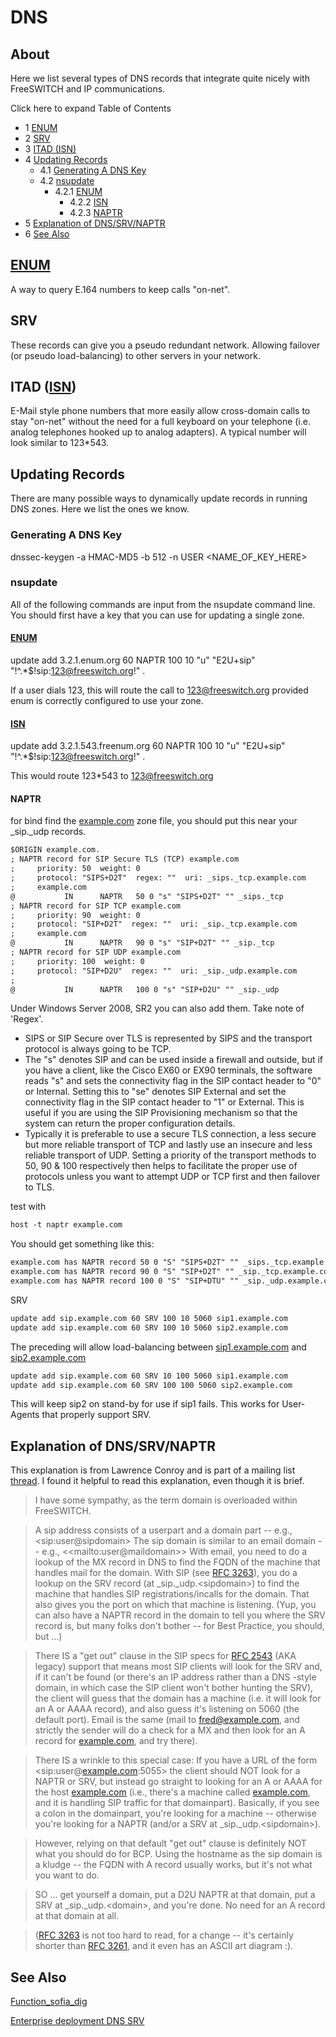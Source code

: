
# DNS 

 

## About

Here we list several types of DNS records that integrate quite nicely with FreeSWITCH and IP communications.

Click here to expand Table of Contents

* 1 [ENUM](#srv)
* 2 [SRV](#srv)
* 3 [ITAD (ISN)](#srv)
* 4 [Updating Records](#updating-records)  
   * 4.1 [Generating A DNS Key](#generating-a-dns-key)  
   * 4.2 [nsupdate](#nsupdate)  
      * 4.2.1 [ENUM](#srv)  
         * 4.2.2 [ISN](#srv)  
         * 4.2.3 [NAPTR](#naptr)
* 5 [Explanation of DNS/SRV/NAPTR](#explanation-of-dnssrvnaptr)
* 6 [See Also](#see-also)

## [ENUM](../Modules/mod_enum_6587333.mdx#enum)

A way to query E.164 numbers to keep calls "on-net".

## SRV

These records can give you a pseudo redundant network. Allowing failover (or pseudo load-balancing) to other servers in your network.

## ITAD ([ISN](../Installation/Linux/Deprecated-Installation-Instructions/Gentoo/ISN_13173387.mdx#about))

E-Mail style phone numbers that more easily allow cross-domain calls to stay "on-net" without the need for a full keyboard on your telephone (i.e. analog telephones hooked up to analog adapters). A typical number will look similar to 123\*543.

## Updating Records

There are many possible ways to dynamically update records in running DNS zones. Here we list the ones we know.

  
### Generating A DNS Key

dnssec-keygen -a HMAC-MD5 -b 512 -n USER \<NAME_OF_KEY_HERE>

### nsupdate

All of the following commands are input from the nsupdate command line. You should first have a key that you can use for updating a single zone.

#### [ENUM](../Modules/mod_enum_6587333.mdx#enum)

  
update add 3.2.1.enum.org 60 NAPTR 100 10 "u" "E2U+sip" "!^.*$!sip:123@freeswitch.org!" .

If a user dials 123, this will route the call to [123@freeswitch.org](mailto:123@freeswitch.org) provided enum is correctly configured to use your zone.

#### [ISN](../Installation/Linux/Deprecated-Installation-Instructions/Gentoo/ISN_13173387.mdx#about)

  
update add 3.2.1.543.freenum.org 60 NAPTR 100 10 "u" "E2U+sip" "!^.*$!sip:123@freeswitch.org!" .

This would route 123\*543 to [123@freeswitch.org](mailto:123@freeswitch.org)

  
#### NAPTR

for bind find the [example.com](http://example.com) zone file, you should put this near your \_sip.\_udp records.

```xml
$ORIGIN example.com.
; NAPTR record for SIP Secure TLS (TCP) example.com
;     priority: 50  weight: 0
;     protocol: "SIPS+D2T"  regex: ""  uri: _sips._tcp.example.com
;     example.com
@           IN      NAPTR   50 0 "s" "SIPS+D2T" "" _sips._tcp
; NAPTR record for SIP TCP example.com
;     priority: 90  weight: 0
;     protocol: "SIP+D2T"  regex: ""  uri: _sip._tcp.example.com
;     example.com
@           IN      NAPTR   90 0 "s" "SIP+D2T" "" _sip._tcp
; NAPTR record for SIP UDP example.com
;     priority: 100  weight: 0
;     protocol: "SIP+D2U"  regex: ""  uri: _sip._udp.example.com
;
@           IN      NAPTR   100 0 "s" "SIP+D2U" "" _sip._udp

```

  
Under Windows Server 2008, SR2 you can also add them. Take note of 'Regex'.

* SIPS or SIP Secure over TLS is represented by SIPS and the transport protocol is always going to be TCP.
* The "s" denotes SIP and can be used inside a firewall and outside, but if you have a client, like the Cisco EX60 or EX90 terminals, the software reads "s" and sets the connectivity flag in the SIP contact header to "0" or Internal. Setting this to "se" denotes SIP External and set the connectivity flag in the SIP contact header to "1" or External. This is useful if you are using the SIP Provisioning mechanism so that the system can return the proper configuration details.
* Typically it is preferable to use a secure TLS connection, a less secure but more reliable transport of TCP and lastly use an insecure and less reliable transport of UDP. Setting a priority of the transport methods to 50, 90 & 100 respectively then helps to facilitate the proper use of protocols unless you want to attempt UDP or TCP first and then failover to TLS.

test with

```xml
host -t naptr example.com
```

You should get something like this:

```xml
example.com has NAPTR record 50 0 "S" "SIPS+D2T" "" _sips._tcp.example.com.
example.com has NAPTR record 90 0 "S" "SIP+D2T" "" _sip._tcp.example.com.
example.com has NAPTR record 100 0 "S" "SIP+DTU" "" _sip._udp.example.com.
```

SRV

```xml
update add sip.example.com 60 SRV 100 10 5060 sip1.example.com
update add sip.example.com 60 SRV 100 10 5060 sip2.example.com
```

The preceding will allow load-balancing between [sip1.example.com](http://sip1.example.com) and [sip2.example.com](http://sip2.example.com)

```xml
update add sip.example.com 60 SRV 10 100 5060 sip1.example.com
update add sip.example.com 60 SRV 100 100 5060 sip2.example.com
```

This will keep sip2 on stand-by for use if sip1 fails. This works for User-Agents that properly support SRV.

## Explanation of DNS/SRV/NAPTR

This explanation is from Lawrence Conroy and is part of a mailing list [thread](http://lists.freeswitch.org/pipermail/freeswitch-users/2013-January/091063.html). I found it helpful to read this explanation, even though it is brief.

> I have some sympathy, as the term domain is overloaded within FreeSWITCH.

> A sip address consists of a userpart and a domain part -- e.g., \<sip:user@sipdomain> The sip domain is similar to an email domain -- e.g., \<\<mailto:user@maildomain>\> With email, you need to do a lookup of the MX record in DNS to find the FQDN of the machine that handles mail for the domain. With SIP (see [RFC 3263](https://tools.ietf.org/html/rfc3263)), you do a lookup on the SRV record (at \_sip.\_udp.\<sipdomain>) to find the machine that handles SIP registrations/incalls for the domain. That also gives you the port on which that machine is listening. (Yup, you can also have a NAPTR record in the domain to tell you where the SRV record is, but many folks don't bother -- for Best Practice, you should, but ...)

> There IS a "get out" clause in the SIP specs for [RFC 2543](https://tools.ietf.org/html/rfc2543) (AKA legacy) support that means most SIP clients will look for the SRV and, if it can't be found (or there's an IP address rather than a DNS -style domain, in which case the SIP client won't bother hunting the SRV), the client will guess that the domain has a machine (i.e. it will look for an A or AAAA record), and also guess it's listening on 5060 (the default port). Email is the same (mail to [fred@example.com](mailto:fred@example.com), and strictly the sender will do a check for a MX and then look for an A record for [example.com](http://example.com), and try there).

> There IS a wrinkle to this special case: If you have a URL of the form \<sip:user@[example.com](http://example.com):5055> the client should NOT look for a NAPTR or SRV, but instead go straight to looking for an A or AAAA for the host [example.com](http://example.com) (i.e., there's a machine called [example.com](http://example.com), and it is handling SIP traffic for that domainpart). Basically, if you see a colon in the domainpart, you're looking for a machine -- otherwise you're looking for a NAPTR (and/or a SRV at \_sip.\_udp.\<sipdomain>).

> However, relying on that default "get out" clause is definitely NOT what you should do for BCP. Using the hostname as the sip domain is a kludge -- the FQDN with A record usually works, but it's not what you want to do.

> SO ... get yourself a domain, put a D2U NAPTR at that domain, put a SRV at \_sip.\_udp.\<domain>, and you're done. No need for an A record at that domain at all.

> ([RFC 3263](https://tools.ietf.org/html/rfc3263) is not too hard to read, for a change -- it's certainly shorter than [RFC 3261](https://tools.ietf.org/html/rfc3261), and it even has an ASCII art diagram :).

## See Also

[Function\_sofia\_dig](../Configuration/Sofia-SIP-Stack/index.mdx#-sofia-sip-stack-watchdog-)

[Enterprise deployment DNS SRV](../Enterprise-Deployment/Enterprise-deployment-DNS-SRV_13173165.mdx#--)

  

